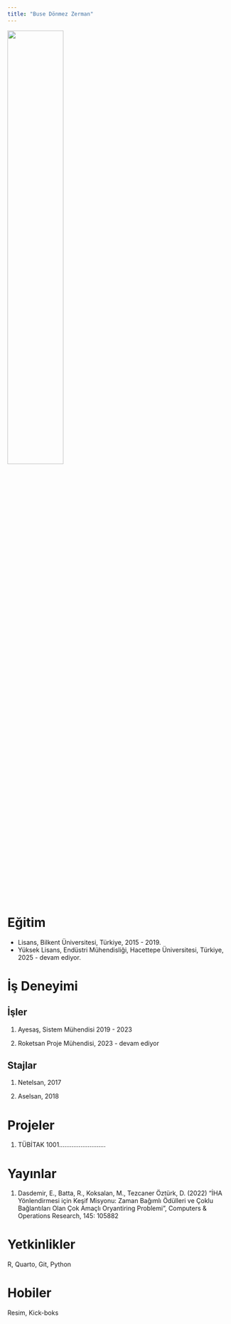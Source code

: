 ```yaml
---
title: "Buse Dönmez Zerman"
---
```


![](/assets/images/buse_vesikalik.jpg){width="50%" fig-align="center"}

# Eğitim

-   Lisans, Bilkent Üniversitesi, Türkiye, 2015 - 2019.
-   Yüksek Lisans, Endüstri Mühendisliği, Hacettepe Üniversitesi, Türkiye, 2025 - devam ediyor.

# İş Deneyimi

## İşler

1.  Ayesaş, Sistem Mühendisi 2019 - 2023

2.  Roketsan Proje Mühendisi, 2023 - devam ediyor

## Stajlar

1.  Netelsan, 2017

2.  Aselsan, 2018

# Projeler

1.  TÜBİTAK 1001..........................

# Yayınlar

1.  Dasdemir, E., Batta, R., Koksalan, M., Tezcaner Öztürk, D. (2022) “İHA Yönlendirmesi için Keşif Misyonu: Zaman Bağımlı Ödülleri ve Çoklu Bağlantıları Olan Çok Amaçlı Oryantiring Problemi”, Computers & Operations Research, 145: 105882

# Yetkinlikler

R, Quarto, Git, Python

# Hobiler

Resim, Kick-boks
